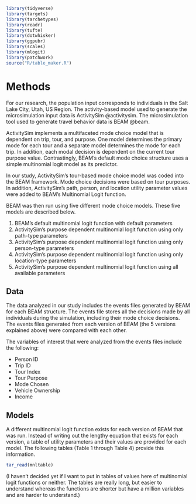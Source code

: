 
```r
library(tidyverse)
library(targets)
library(tarchetypes)
library(readr)
library(tufte)
library(dotwhisker)
library(ggpubr)
library(scales)
library(mlogit)
library(patchwork)
source("R/table_maker.R")
```

# Methods

For our research, the population input corresponds to individuals in the Salt Lake City, Utah, US Region. The activity-based model used to generate the microsimulation input data is ActivitySim @activitysim. The microsimulation tool used to generate travel behavior data is BEAM @beam.

ActivitySim implements a multifaceted mode choice model that is dependent on trip, tour, and purpose. One model determines the primary mode for each tour and a separate model determines the mode for each trip. In addition, each modal decision is dependent on the current tour purpose value. Contrastingly, BEAM's default mode choice structure uses a simple multinomial logit model as its predictor. 

In our study, ActivitySim's tour-based mode choice model was coded into the BEAM framework. Mode choice decisions were based on tour purposes. In addition, ActivitySim's path, person, and location utility parameter values were added to BEAM's Multinomial Logit function. 

BEAM was then run using five different mode choice models. These five models are described below. 

  1. BEAM's default multinomial logit function with default parameters
  2. ActivitySim's purpose dependent multinomial logit function using only path-type parameters
  3. ActivitySim's purpose dependent multinomial logit function using only person-type parameters 
  4. ActivitySim's purpose dependent multinomial logit function using only location-type parameters
  5. ActivitySim's purpose dependent multinomial logit function using all available parameters

## Data

The data analyzed in our study includes the events files generated by BEAM for each BEAM structure. The events file stores all the decisions made by all individuals during the simulation, including their mode choice decisions. The events files generated from each version of BEAM (the 5 versions explained above) were compared with each other.

The variables of interest that were analyzed from the events files include the following:

  - Person ID
  - Trip ID
  - Tour Index
  - Tour Purpose
  - Mode Chosen
  - Vehicle Ownership
  - Income

## Models

A different multinomial logit function exists for each version of BEAM that was run. Instead of writing out the lengthy equation that exists for each version, a table of utility parameters and their values are provided for each model. The following tables (Table 1 through Table 4) provide this information.


```r
tar_read(mnltable)
```

(I haven't decided yet if I want to put in tables of values here of multinomial logit functions or neither. The tables are really long, but easier to understand whereas the functions are shorter but have a million variables and are harder to understand.)




